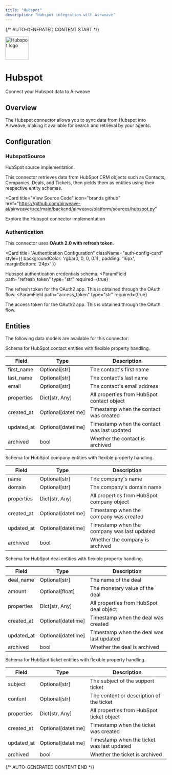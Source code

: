 ```yaml
---
title: "Hubspot"
description: "Hubspot integration with Airweave"
---
```


{/* AUTO-GENERATED CONTENT START */}



<div className="connector-header">
  <img src="icon.svg" alt="Hubspot logo" width="72" height="72" className="connector-icon" />
  <div className="connector-info">
    <h1>Hubspot</h1>
    <p>Connect your Hubspot data to Airweave</p>
  </div>
</div>

## Overview

The Hubspot connector allows you to sync data from Hubspot into Airweave, making it available for search and retrieval by your agents.

## Configuration


### HubspotSource

HubSpot source implementation.

This connector retrieves data from HubSpot CRM objects such as Contacts,
Companies, Deals, and Tickets, then yields them as entities using
their respective entity schemas.


<Card
  title="View Source Code"
  icon="brands github"
  href="https://github.com/airweave-ai/airweave/tree/main/backend/airweave/platform/sources/hubspot.py"
>
  Explore the Hubspot connector implementation
</Card>

### Authentication

This connector uses **OAuth 2.0 with refresh token**.

<Card
  title="Authentication Configuration"
  className="auth-config-card"
  style={{ backgroundColor: 'rgba(0, 0, 0, 0.1)', padding: '16px', marginBottom: '24px' }}
>

Hubspot authentication credentials schema.
<ParamField
  path="refresh_token"
  type="str"
  required={true}
>
  The refresh token for the OAuth2 app. This is obtained through the OAuth flow.
</ParamField>
<ParamField
  path="access_token"
  type="str"
  required={true}
>
  The access token for the OAuth2 app. This is obtained through the OAuth flow.
</ParamField>
</Card>


## Entities

The following data models are available for this connector:

<Accordion title="HubspotContactEntity">

Schema for HubSpot contact entities with flexible property handling.

| Field | Type | Description |
|-------|------|-------------|
| first_name | Optional[str] | The contact's first name |
| last_name | Optional[str] | The contact's last name |
| email | Optional[str] | The contact's email address |
| properties | Dict[str, Any] | All properties from HubSpot contact object |
| created_at | Optional[datetime] | Timestamp when the contact was created |
| updated_at | Optional[datetime] | Timestamp when the contact was last updated |
| archived | bool | Whether the contact is archived |

</Accordion>
<Accordion title="HubspotCompanyEntity">

Schema for HubSpot company entities with flexible property handling.

| Field | Type | Description |
|-------|------|-------------|
| name | Optional[str] | The company's name |
| domain | Optional[str] | The company's domain name |
| properties | Dict[str, Any] | All properties from HubSpot company object |
| created_at | Optional[datetime] | Timestamp when the company was created |
| updated_at | Optional[datetime] | Timestamp when the company was last updated |
| archived | bool | Whether the company is archived |

</Accordion>
<Accordion title="HubspotDealEntity">

Schema for HubSpot deal entities with flexible property handling.

| Field | Type | Description |
|-------|------|-------------|
| deal_name | Optional[str] | The name of the deal |
| amount | Optional[float] | The monetary value of the deal |
| properties | Dict[str, Any] | All properties from HubSpot deal object |
| created_at | Optional[datetime] | Timestamp when the deal was created |
| updated_at | Optional[datetime] | Timestamp when the deal was last updated |
| archived | bool | Whether the deal is archived |

</Accordion>
<Accordion title="HubspotTicketEntity">

Schema for HubSpot ticket entities with flexible property handling.

| Field | Type | Description |
|-------|------|-------------|
| subject | Optional[str] | The subject of the support ticket |
| content | Optional[str] | The content or description of the ticket |
| properties | Dict[str, Any] | All properties from HubSpot ticket object |
| created_at | Optional[datetime] | Timestamp when the ticket was created |
| updated_at | Optional[datetime] | Timestamp when the ticket was last updated |
| archived | bool | Whether the ticket is archived |

</Accordion>




{/* AUTO-GENERATED CONTENT END */}

